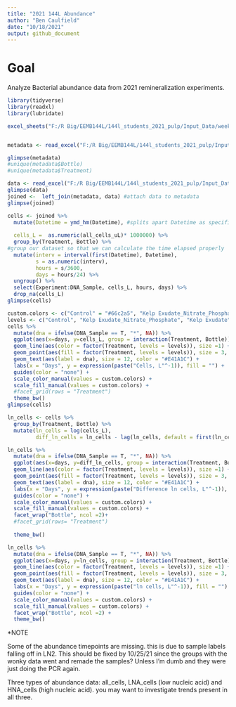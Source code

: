 ```yaml
---
title: "2021 144L Abundance"
author: "Ben Caulfield"
date: "10/18/2021"
output: github_document
---
```

# Goal
Analyze Bacterial abundance data from 2021 remineralization experiments.

```r
library(tidyverse)
library(readxl)
library(lubridate)
```

```r
excel_sheets("F:/R Big/EEMB144L/144l_students_2021_pulp/Input_Data/week4/144L_2021_BactAbund.xlsx")


metadata <- read_excel("F:/R Big/EEMB144L/144l_students_2021_pulp/Input_Data/week4/144L_2021_BactAbund.xlsx")

glimpse(metadata)
#unique(metadata$Bottle)
#unique(metadata$Treatment)

data <- read_excel("F:/R Big/EEMB144L/144l_students_2021_pulp/Input_Data/week4/144L_2021_BactAbund.xlsx", sheet = "Data")
glimpse(data)
joined <-  left_join(metadata, data) #attach data to metadata
glimpse(joined)

```

```r
cells <- joined %>%
  mutate(Datetime = ymd_hm(Datetime), #splits apart Datetime as specified
  
  cells_L =  as.numeric(all_cells_uL)* 1000000) %>%
  group_by(Treatment, Bottle) %>%
#group our dataset so that we can calculate the time elapsed properly 
  mutate(interv = interval(first(Datetime), Datetime), 
         s = as.numeric(interv), 
         hours = s/3600, 
         days = hours/24) %>%
  ungroup() %>%
  select(Experiment:DNA_Sample, cells_L, hours, days) %>%
  drop_na(cells_L)
glimpse(cells)
```

```r

custom.colors <- c("Control" = "#66c2a5", "Kelp Exudate_Nitrate_Phosphate" = "#fc8d62", "Kelp Exudate" = "#8da0cb", "Glucose_Nitrate_Phosphate" = "#e78ac3")
levels <- c("Control", "Kelp Exudate_Nitrate_Phosphate", "Kelp Exudate", "Glucose_Nitrate_Phosphate")
cells %>%
  mutate(dna = ifelse(DNA_Sample == T, "*", NA)) %>%
  ggplot(aes(x=days, y=cells_L, group = interaction(Treatment, Bottle))) +
  geom_line(aes(color = factor(Treatment, levels = levels)), size =1) +
  geom_point(aes(fill = factor(Treatment, levels = levels)), size = 3, color = "black", shape = 21) + 
  geom_text(aes(label = dna), size = 12, color = "#E41A1C") +
  labs(x = "Days", y = expression(paste("Cells, L"^-1)), fill = "") + 
  guides(color = "none") + 
  scale_color_manual(values = custom.colors) +
  scale_fill_manual(values = custom.colors) +
  #facet_grid(rows = "Treatment")
  theme_bw()
glimpse(cells)
```

```r
ln_cells <- cells %>%
  group_by(Treatment, Bottle) %>%
  mutate(ln_cells = log(cells_L), 
         diff_ln_cells = ln_cells - lag(ln_cells, default = first(ln_cells)))
```

```r
ln_cells %>%
  mutate(dna = ifelse(DNA_Sample == T, "*", NA)) %>%
  ggplot(aes(x=days, y=diff_ln_cells, group = interaction(Treatment, Bottle))) +
  geom_line(aes(color = factor(Treatment, levels = levels)), size =1) +
  geom_point(aes(fill = factor(Treatment, levels = levels)), size = 3, color = "black", shape = 21) + 
  geom_text(aes(label = dna), size = 12, color = "#E41A1C") +
  labs(x = "Days", y = expression(paste("Difference ln cells, L"^-1)), fill = "") + 
  guides(color = "none") + 
  scale_color_manual(values = custom.colors) +
  scale_fill_manual(values = custom.colors) +
  facet_wrap("Bottle", ncol =2)+
  #facet_grid(rows= "Treatment")
  
  theme_bw()
```


```r
ln_cells %>%
  mutate(dna = ifelse(DNA_Sample == T, "*", NA)) %>%
  ggplot(aes(x=days, y=ln_cells, group = interaction(Treatment, Bottle))) +
  geom_line(aes(color = factor(Treatment, levels = levels)), size =1) +
  geom_point(aes(fill = factor(Treatment, levels = levels)), size = 3, color = "black", shape = 21) + 
  geom_text(aes(label = dna), size = 12, color = "#E41A1C") +
  labs(x = "Days", y = expression(paste("ln cells, L"^-1)), fill = "") + 
  guides(color = "none") + 
  scale_color_manual(values = custom.colors) +
  scale_fill_manual(values = custom.colors) +
  facet_wrap("Bottle", ncol =2) +
  theme_bw()
```

*NOTE

Some of the abundance timepoints are missing. this is due to sample labels falling off in LN2. This should be fixed by 10/25/21 since the groups with the wonky data went and remade the samples? Unless I'm dumb and they were just doing the PCR again.

Three types of abundance data: all_cells, LNA_cells (low nucleic acid) and HNA_cells (high nucleic acid). you may want to investigate trends present in all three.

